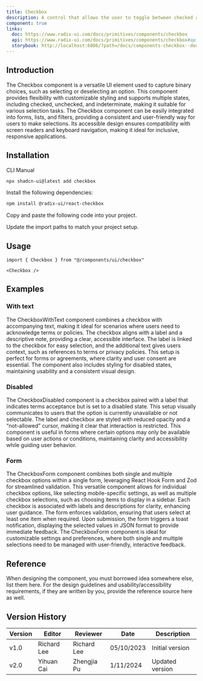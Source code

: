 ```yaml
---
title: Checkbox
description: A control that allows the user to toggle between checked and not checked.
component: true
links:
  doc: https://www.radix-ui.com/docs/primitives/components/checkbox
  api: https://www.radix-ui.com/docs/primitives/components/checkbox#api-reference
  storybook: http://localhost:6006/?path=/docs/components-checkbox--docs
---
```


## Introduction

The Checkbox component is a versatile UI element used to capture binary choices, such as selecting or deselecting an option. This component provides flexibility with customizable styling and supports multiple states, including checked, unchecked, and indeterminate, making it suitable for various selection tasks. The Checkbox component can be easily integrated into forms, lists, and filters, providing a consistent and user-friendly way for users to make selections. Its accessible design ensures compatibility with screen readers and keyboard navigation, making it ideal for inclusive, responsive applications.

<ComponentPreview name="checkbox-demo" description="A checkbox" />

## Installation

<Tabs defaultValue="cli">

<TabsList>
  <TabsTrigger value="cli">CLI</TabsTrigger>
  <TabsTrigger value="manual">Manual</TabsTrigger>
</TabsList>
<TabsContent value="cli">

```bash
npx shadcn-ui@latest add checkbox
```

</TabsContent>

<TabsContent value="manual">

<Steps>

<Step>Install the following dependencies:</Step>

```bash
npm install @radix-ui/react-checkbox
```

<Step>Copy and paste the following code into your project.</Step>

<ComponentSource name="checkbox" />

<Step>Update the import paths to match your project setup.</Step>

</Steps>

</TabsContent>

</Tabs>

## Usage

```tsx
import { Checkbox } from "@/components/ui/checkbox"
```

```tsx
<Checkbox />
```

## Examples

### With text

The CheckboxWithText component combines a checkbox with accompanying text, making it ideal for scenarios where users need to acknowledge terms or policies. The checkbox aligns with a label and a descriptive note, providing a clear, accessible interface. The label is linked to the checkbox for easy selection, and the additional text gives users context, such as references to terms or privacy policies. This setup is perfect for forms or agreements, where clarity and user consent are essential. The component also includes styling for disabled states, maintaining usability and a consistent visual design.

<ComponentPreview
  name="checkbox-with-text"
  description="A checkbox with label and description."
/>

### Disabled

The CheckboxDisabled component is a checkbox paired with a label that indicates terms acceptance but is set to a disabled state. This setup visually communicates to users that the option is currently unavailable or not selectable. The label and checkbox are styled with reduced opacity and a “not-allowed” cursor, making it clear that interaction is restricted. This component is useful in forms where certain options may only be available based on user actions or conditions, maintaining clarity and accessibility while guiding user behavior.

<ComponentPreview name="checkbox-disabled" description="A disabled checkbox" />

### Form

The CheckboxForm component combines both single and multiple checkbox options within a single form, leveraging React Hook Form and Zod for streamlined validation. This versatile component allows for individual checkbox options, like selecting mobile-specific settings, as well as multiple checkbox selections, such as choosing items to display in a sidebar. Each checkbox is associated with labels and descriptions for clarity, enhancing user guidance. The form enforces validation, ensuring that users select at least one item when required. Upon submission, the form triggers a toast notification, displaying the selected values in JSON format to provide immediate feedback. The CheckboxForm component is ideal for customizable settings and preferences, where both single and multiple selections need to be managed with user-friendly, interactive feedback.

<ComponentPreview name="checkbox-form-single" />

<ComponentPreview name="checkbox-form-multiple" />

## Reference

When designing the component, you must borrowed idea somewhere else, list them here.
For the design guidelines and usability/accessibility requirements, if they are written by you, provide the reference source here as well.

## Version History

| Version | Editor      | Reviewer    | Date       | Description     |
| ------- | ----------- | ----------- | ---------- | --------------- |
| v1.0    | Richard Lee | Richard Lee | 05/10/2023 | Initial version |
| v2.0    | Yihuan Cai  | Zhengjia Pu | 1/11/2024  | Updated version |
